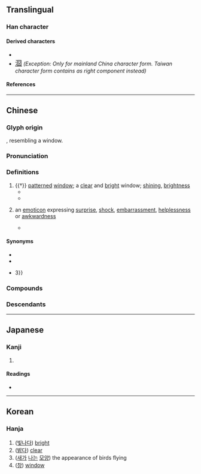 {{also|冏}}
{{character info/new}}
==Translingual==

===Han character===
{{Han char|rn=31|rad=囗|as=04|sn=7|four=60227|canj=WCB|ids=⿴囗⿱儿冂}}

====Derived characters====
* {{l|mul|[[𦀝]], [[朙]], [[𡮀]], [[莔]], [[𥭮]], [[𡜸]], [[𢚊]], [[𥁰]], [[𧖸]], [[𣖇]]}}
* <font size=4, lang=zh-Hans>[[㴄#Translingual|㴄]]</font> ''(Exception: Only for mainland China character form. Taiwan character form contains <small>{{l|mul|⿴[[囗]]⿱[[儿]][[口]]}}</small> as right component instead)''

====References====
{{Han ref|kx=0217.100|dkj=04707|dj=0444.130|hdz=10715.120|uh=56E7}}

----

==Chinese==
{{was fwotd|2013|March|2|lang=zh}}
{{zh-forms|alt=冏,臦,臩}}

===Glyph origin===
{{Han etyl}}
{{liushu|p}}, resembling a window.

===Pronunciation===
{{zh-pron
|m=jiǒng
|c=gwing2
|mn=kéng
|w=2jion
|ma=Pronun 囧 mandarin.ogg
|ca=Pronounciation 囧 Yue-gwing2.oga
|mc=y
|oc=y
|cat=n,a
}}

===Definitions===
{{zh-hanzi}}

# {{†}} [[patterned]] [[window]]; a [[clear]] and [[bright]] window; [[shining]], [[brightness]]
#* {{zh-x|'''囧{jiǒng}'''，窗牖 麗廔{lóu} 闓明，象形。|'''Jiong''' — An open and light window. Pictographic.|ref=Shuowen|CL}}
#* {{zh-x|'''囧{jiǒng} 囧{jiǒng}''' 秋 月 明，憑 軒 詠 ^堯 ^老。|The moonlight at an autumn night was '''brightly clean'''; I leaned on the railing, chanting poems and savouring the logics of the ancient sages (lit. of {{w|Emperor Yao|Yao}} and {{w|Laozi}}).|ref=Jiang Yan, "Miscellaneous Poems — ''Imitation of Zhang Chuo's 'Miscellaneous Writing'''", from the anthology of ''{{w|Wen Xuan}}''}}
# {{lb|zh|neologism|slang|jocular}} an [[emoticon]] expressing [[surprise]], [[shock]], [[embarrassment]], [[helplessness]] or [[awkwardness]]
#* {{zh-x|而 那些 生活 在 光環 中 的 明星 和 名人 們，曾經 也 有 過 類似 的 經歷，他們 難忘 的 往事 中 也 不乏 趣聞 和 '''囧{jiǒng}''' 事……^李 ^想 在 高三 時 選擇 放棄 高考，卻 成功 創業，身價 上 億。|The celebrities and notabilities now living under spotlights used to have similar experiences; there was no lack of amusing anecdotes and '''embarrassing''' moments in their unforgettable pasts ... Li Xiang dropped out of school during the third year of high school, choosing not to take the University Entrance Examination. Instead, he successfully started an enterprise, now worth hundreds of millions.|ref=Xinhua, 《[http://big5.xinhuanet.com/gate/big5/news.xinhuanet.com/overseas/2011-06/07/c_121501794.htm 眾名人爆料高考囧事]》 ("''Celebrities reveal their embarrassing moments before/at the {{w|National Higher Education Entrance Examination|University Entrance Examination}}''")}}

====Synonyms====
* {{zh-l|Orz}}
* {{zh-l|囧rz}}
* {{zh-l|囧rz{{=}}3}}

===Compounds===
{{zh-der|囧囧|囧態}}

===Descendants===
{{CJKV|囧|きょう|j2=けい|경|quýnh}}

----

==Japanese==

===Kanji===
{{ja-kanji|grade=|rs=囗04}}

# {{defn|lang=ja|sort=囗04}}

====Readings====
* {{ja-readings|on=[[けい]] (kei), [[きょう]] (kyō)|kun=[[あきらか]] (akiraka)}}

----

==Korean==

===Hanja===
{{ko-hanja|hangeul=경|rv=gyeong|mr=kyŏng}}

# ([[빛나다]]) [[bright]]
# ([[밝다]]) [[clear]]
# ([[새]]가 [[날다|나는]] [[모양]]) the appearance of birds flying
# ([[창]]) [[window]]